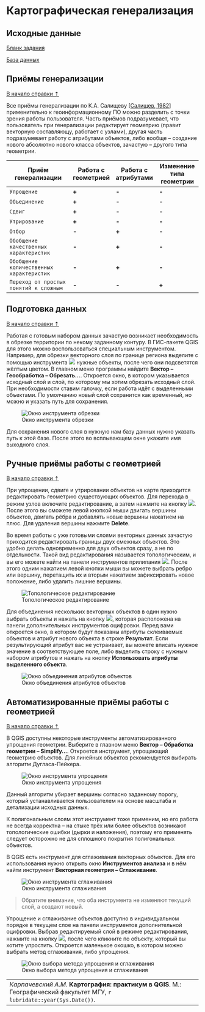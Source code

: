 # Картографическая генерализация {#map-generalize}

## Исходные данные {#map-generalize-initial-data}

[Бланк задания](){target="_blank"}

[База данных](){target="_blank"}

## Приёмы генерализации {#map-generalize-methods}
[В начало справки ⇡](#map-generalize)

Все приёмы генерализации по К.А. Салищеву [[Салищев, 1982](https://yadi.sk/i/e9gW1TmzdEUQqg){target="_blank"}] применительно к геоинформационному ПО можно разделить с точки зрения работы пользователя. Часть приёмов подразумевает, что пользователь при генерализации редактирует геометрию (правит векторную составляющу, работает с узлами), другая часть подразумевает работу с атрибутами объектов, либо вообще – создание нового абсолютно нового класса объектов, зачастую – другого типа геометрии.

Приём генерализации                     |Работа с геометрией|Работа с атрибутами|Изменение типа геометрии
----------------------------------------|-------------------|-------------------|------------------------
`Упрощение`                             |**+**              |**-**              |**-**
`Объединение`                           |**+**              |**-**              |**-**
`Сдвиг`                                 |**+**              |**-**              |**-**
`Утрирование`                           |**+**              |**-**              |**-**
`Отбор`                                 |**-**              |**+**              |**-**
`Обобщение качественных характеристик`  |**-**              |**+**              |**-**
`Обобщение количественных характеристик`|**-**              |**+**              |**-**
`Переход от простых понятий к сложным`  |**-**              |**-**              |**+**

## Подготовка данных {#map-generalize-preprocessing}
[В начало справки ⇡](#map-generalize)

Работая с готовым набором данных зачастую возникает необходимость в обрезке территории по некому заданному контуру. В ГИС-пакете QGIS для этого можно воспользоваться специальным инструментом. Например, для обрезки векторного слоя по границе региона выделите с помощью инструмента ![](images/Ref05/Select.png) нужные объекты, после чего они подсветятся жёлтым цветом. В главном меню программы найдите **Вектор – Геообработка – Обрезать...**. Откроется окно, в котором указывается исходный слой и слой, по которому мы хотим обрезать исходный слой. При необходимости ставим галочку, если работа идёт с выделенными объектами. По умолчанию новый слой сохранится как временный, но можно и указать путь для сохранения.


![Окно инструмента обрезки](images/Ref05/Clip.png)


Для сохранения нового слоя в нужную нам базу данных нужно указать путь к этой базе. После этого во всплывающем окне укажите имя выходного слоя.

## Ручные приёмы работы с геометрией {#map-generalize-geometry-manual}
[В начало справки ⇡](#map-generalize)

При упрощении, сдвиге и утрировании объектов на карте приходится редактировать геометрию существующих объектов. Для перехода в режим узлов включите редактирование, а затем нажмите на кнопку ![](images/Ref05/Vertices.png). После этого вы сможете левой кнопкой мыши двигать вершины объектов, двигать рёбра и добавлять новые вершины нажатием на плюс. Для удаления вершины нажмите **Delete**.

Во время работы с уже готовыми слоями векторных данных зачастую приходится редактировать границы двух смежных объектов. Это удобно делать одновременно для двух объектов сразу, а не по отдельности. Такой вид редактирования называется топологическим, и вы его можете найти на панели инструментов прилипания ![](images/Ref05/Topology_mode.png). После этого одним нажатием левой кнопки мыши вы можете выбрать ребро или вершину, перетащить их и вторым нажатием зафиксировать новое положение, либо удалить лишние вершины.



![Топологическое редактирование](images/Ref05/Topology_editing.gif)


Для объединения нескольких векторных объектов в один нужно выбрать объекты и нажать на кнопку ![](images/Ref05/Merge.png), которая расположена на панели дополнительных инструментов оцифровки. Перед вами откроется окно, в котором будут показаны атрибуты склеиваемых объектов и атрибут нового объекта в строке **Результат**. Если результирующий атрибут вас не устраивает, вы можете вписать нужное значение в соответствующее поле, либо выделить строку с нужным набором атрибутов и нажать на кнопку **Использовать атрибуты выделенного объекта**.


![Окно объединения атрибутов объектов](images/Ref05/Merge_attributes.png)


## Автоматизированные приёмы работы с геометрией {#map-generalize-geometry-automate}
[В начало справки ⇡](#map-generalize)

В QGIS доступны некоторые инструменты автоматизированного упрощения геометрии. Выберите в главном меню **Вектор – Обработка геометрии – Simplify...**. Откроется инструмент, упрощающий геометрию объектов. Для линейных объектов рекомендуется выбирать алгоритм Дугласа-Пейкера.


![Окно инструмента упрощения](images/Ref05/Simplify.png)


Данный алгоритм убирает вершины согласно заданному порогу, который устанавливается пользователем на основе масштаба и детализации исходных данных.

К полигональным слоям этот инструмент тоже применим, но его работа не всегда корректна – на стыке трёх или более объектов возникают топологические ошибки (дырки и наложения), поэтому его применять следует осторожно не для сплошного покрытия полигональных объектов.

В QGIS есть инструмент для сглаживания векторных объектов. Для его использования нужно открыть окно **Инструментов анализа** и в нём найти инструмент **Векторная геометрия – Сглаживание**.


![Окно инструмента сглаживания](images/Ref05/Smooth.png)


> Обратите внимание, что оба инструмента не изменяют текущий слой, а создают новый.

Упрощение и сглаживание объектов доступно в индивидуальном порядке в текущем слое на панели инструментов дополнительной оцифровки. Выбрав редактируемый слой в режиме редактирования, нажмите на кнопку ![](images/Ref05/Simplify_button.png), после чего кликните по объекту, который вы хотите упростить. Откроется маленькое окошко, в котором можно выбрать метод сглаживания, либо упрощения.


![Окно выбора метода упрощения и сглаживания](images/Ref05/Simplifying.png)



----
_Карпачевский А.М._ **Картография: практикум в QGIS**. М.: Географический факультет МГУ, `r lubridate::year(Sys.Date())`.
----